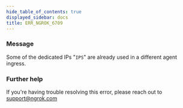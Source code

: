 ```yaml
---
hide_table_of_contents: true
displayed_sidebar: docs
title: ERR_NGROK_6709
---
```


### Message

Some of the dedicated IPs "`IPS`" are already used in a different agent ingress.

### Further help

If you're having trouble resolving this error, please reach out to [support@ngrok.com](mailto:support@ngrok.com?subject=Help%20with%20ERR_NGROK_6709)
